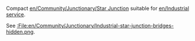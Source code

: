 Compact [[en/Community/Junctionary/Star Junction]] suitable for [[en/Industrial service]].

See [[:File:en/Community/Junctionary/Industrial-star-junction-bridges-hidden.png]].